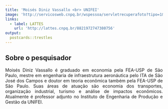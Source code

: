 ---
title: 'Moisés Diniz Vassallo <br> UNIFEI'
image: 'http://servicosweb.cnpq.br/wspessoa/servletrecuperafoto?tipo=1&id=K4228486H2'
links:
  - label: LATTES
    url: 'http://lattes.cnpq.br/8821972747380756'
output:
  postcards::trestles
---


<div style="text-align: justify">


## Sobre o pesquisador


Moisés Diniz Vassallo é graduado em economia pela FEA-USP de São Paulo, mestre em engenharia de infraestrutura aeronáutica pelo ITA de São José dos Campos e doutor em teoria econômica também pela FEA-USP de São Paulo. Suas áreas de atuação são economia dos transportes, organização industrial, turismo e análise de impactos econômicos. Atualmente é professor adjunto no Instituto de Engenharia de Produção e Gestão da UNIFEI. 

